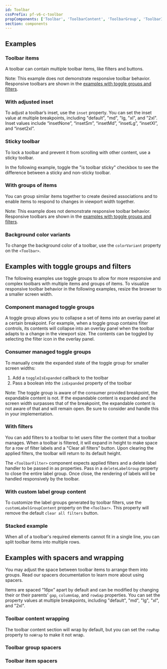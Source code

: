 ```yaml
---
id: Toolbar
cssPrefix: pf-v6-c-toolbar
propComponents: ['Toolbar', 'ToolbarContent', 'ToolbarGroup', 'ToolbarItem', 'ToolbarToggleGroup', 'ToolbarFilter']
section: components
---
```




## Examples

### Toolbar items

A toolbar can contain multiple toolbar items, like filters and buttons.

Note: This example does not demonstrate responsive toolbar behavior. Responsive toolbars are shown in the [examples with toggle groups and filters](/components/toolbar#examples-with-toggle-groups-and-filters).



<LiveExample src={ToolbarItems} />

### With adjusted inset

To adjust a toolbar’s inset, use the `inset` property. You can set the inset value at multiple breakpoints, including "default", "md", "lg, "xl", and "2xl". Inset values include “insetNone”, “insetSm”, “insetMd”, “insetLg”, “insetXl”, and “inset2xl”.



<LiveExample src={ToolbarInsets} />

### Sticky toolbar

To lock a toolbar and prevent it from scrolling with other content, use a sticky toolbar.

In the following example, toggle the "is toolbar sticky" checkbox to see the difference between a sticky and non-sticky toolbar.



<LiveExample src={ToolbarSticky} />

### With groups of items

You can group similar items together to create desired associations and to enable items to respond to changes in viewport width together.

Note: This example does not demonstrate responsive toolbar behavior. Responsive toolbars are shown in the [examples with toggle groups and filters](/components/toolbar#examples-with-toggle-groups-and-filters).



<LiveExample src={ToolbarGroups} />

### Background color variants

To change the background color of a toolbar, use the `colorVariant` property on the `<Toolbar>`.



<LiveExample src={ToolbarColorVariant} />

## Examples with toggle groups and filters

The following examples use toggle groups to allow for more responsive and complex toolbars with multiple items and groups of items. To visualize responsive toolbar behavior in the following examples, resize the browser to a smaller screen width.

### Component managed toggle groups

A toggle group allows you to collapse a set of items into an overlay panel at a certain breakpoint. For example, when a toggle group contains filter controls, its contents will collapse into an overlay panel when the toolbar adapts to a change in the viewport size. The contents can be toggled by selecting the filter icon in the overlay panel.



<LiveExample src={ToolbarComponentManagedToggleGroups} />

### Consumer managed toggle groups

To manually create the expanded state of the toggle group for smaller screen widths:

1. Add a `toggleIsExpanded` callback to the toolbar
2. Pass a boolean into the `isExpanded` property of the toolbar

Note: The toggle group is aware of the consumer provided breakpoint, the expandable content is not. If the expandable content is expanded and the screen width surpasses that of the breakpoint, the expandable content is not aware of that and will remain open. Be sure to consider and handle this in your implementation.



<LiveExample src={ToolbarConsumerManagedToggleGroups} />

### With filters

You can add filters to a toolbar to let users filter the content that a toolbar manages. When a toolbar is filtered, it will expand in height to make space for a row of filter labels and a "Clear all filters" button. Upon clearing the applied filters, the toolbar will return to its default height.

The `<ToolbarFilter>` component expects applied filters and a delete label handler to be passed in as properties. Pass in a `deleteLabelGroup` property to close the entire label group. Once close, the rendering of labels will be handled responsively by the toolbar.



<LiveExample src={ToolbarWithFilters} />

### With custom label group content

To customize the label groups generated by toolbar filters, use the `customLabelGroupContent` property on the `<Toolbar>`. This property will remove the default `clear all filters` button.



<LiveExample src={ToolbarCustomLabelGroupContent} />

### Stacked example

When all of a toolbar's required elements cannot fit in a single line, you can split toolbar items into multiple rows.



<LiveExample src={ToolbarStacked} />

## Examples with spacers and wrapping
You may adjust the space between toolbar items to arrange them into groups. Read our spacers documentation to learn more about using spacers.

Items are spaced “16px” apart by default and can be modified by changing their or their parents' `gap`, `columnGap`, and `rowGap` properties. You can set the property values at multiple breakpoints, including "default", "md", "lg", "xl", and "2xl".

### Toolbar content wrapping
The toolbar content section will wrap by default, but you can set the `rowRap` property to `noWrap` to make it not wrap.



<LiveExample src={ToolbarContentWrap} />

### Toolbar group spacers



<LiveExample src={ToolbarGroupSpacers} />

### Toolbar item spacers



<LiveExample src={ToolbarItemSpacers} />
